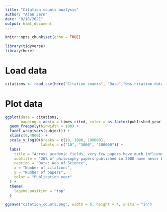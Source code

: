 ```yaml
---
title: "Citation counts analysis"
author: "Alan Jern"
date: "8/18/2021"
output: html_document
---
```


```r
knitr::opts_chunk$set(echo = TRUE)
```

```r
library(tidyverse)
library(here)
```


# Load data
```r

citations <- read_csv(here("Citation counts", "Data","wos-citation-data.csv"))
```

# Plot data
```r

ggplot(data = citations,
       mapping = aes(x = times_cited, color = as.factor(published_year))) +
  geom_freqpoly(binwidth = 100) +
  facet_wrap(vars(subject)) +
  xlim(c(0,4000)) +
  scale_y_log10(breaks = c(10, 1000, 100000),
                labels = c("10", "1000", "100000")) +
  labs(
    title = "Across academic fields, very few papers have much influence",
    subtitle = "26% of philosophy papers published in 2000 have never been cited",
    caption = "Data: Web of Science",
    x = "Number of citations",
    y = "Number of papers",
    color = "Publication year"
  ) +
  theme(
    legend.position = "top"
  )

ggsave("citation_counts.png", width = 6, height = 4, units = "in")
```

